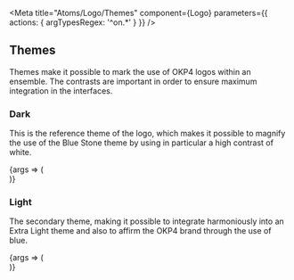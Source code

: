 
<Meta
  title="Atoms/Logo/Themes"
  component={Logo}
  parameters={{
    actions: { argTypesRegex: '^on.*' }
  }}
/>

## Themes

Themes make it possible to mark the use of OKP4 logos within an ensemble. The contrasts are important in order to ensure maximum integration in the interfaces.

### Dark

This is the reference theme of the logo, which makes it possible to magnify the use of the Blue Stone theme by using in particular a high contrast of white.

<Canvas>
  <Story
    name="Dark"
    args={{
      variant: 'logo',
      theme: 'dark',
      size: 'medium'
    }}
  >
    {args => (
      <div
        style={{
          background:
            'transparent linear-gradient(180deg, #0C1529 0%, #0F224A 100%) 0% 0% no-repeat padding-box',
          padding: '20px'
        }}
      >
        <Logo {...args} />
      </div>
    )}
  </Story>
</Canvas>

### Light

The secondary theme, making it possible to integrate harmoniously into an Extra Light theme and also to affirm the OKP4 brand through the use of blue.

<Canvas>
  <Story
    name="Light"
    args={{
      variant: 'logo',
      theme: 'light',
      size: 'medium'
    }}
  >
    {args => (
      <div
        style={{
          background:
            'transparent linear-gradient(180deg, #FAF8F4 0%, #FFFFFF 100%) 0% 0% no-repeat padding-box',
          padding: '20px'
        }}
      >
        <Logo {...args} />
      </div>
    )}
  </Story>
</Canvas>
